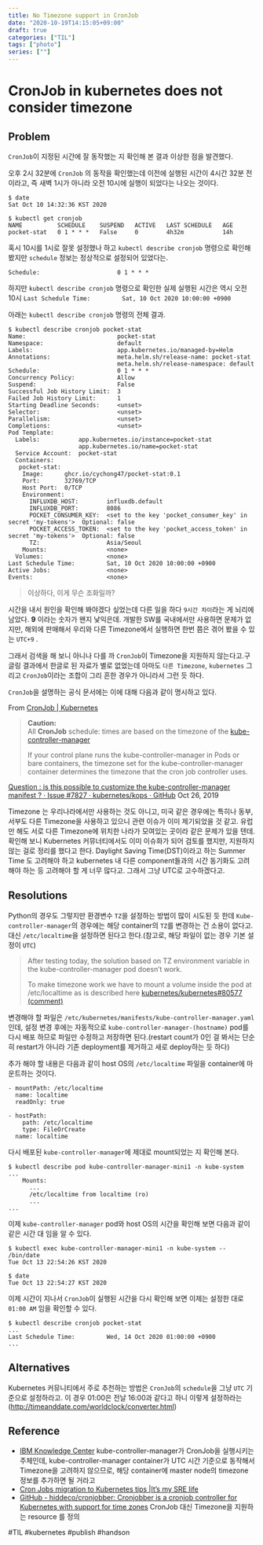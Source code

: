 ```yaml
---
title: No Timezone support in CronJob
date: "2020-10-19T14:15:05+09:00"
draft: true
categories: ["TIL"]
tags: ["photo"]
series: [""]
---
```


# CronJob in kubernetes does not consider timezone
## Problem
`CronJob`이 지정된 시간에 잘 동작했는 지 확인해 본 결과 이상한 점을 발견했다. 

오후 2시 32분에 `CronJob` 의 동작을 확인했는데 이전에 실행된 시간이 4시간 32분 전이라고, 즉 새벽 1시가 아니라 오전 10시에 실행이 되었다는  나오는 것이다. 
```
$ date
Sat Oct 10 14:32:36 KST 2020

$ kubectl get cronjob
NAME          SCHEDULE    SUSPEND   ACTIVE   LAST SCHEDULE   AGE
pocket-stat   0 1 * * *   False     0        4h32m           14h
```

혹시 10시를 1시로 잘못 설정했나 하고 `kubectl describe cronjob` 명령으로 확인해 봤지만 `schedule` 정보는 정상적으로 설정되어 있었다는.

`Schedule:                      0 1 * * *`

하지만 `kubectl describe cronjob` 명령으로 확인한 실제 실행된 시간은 역시 오전 10시
`Last Schedule Time:         Sat, 10 Oct 2020 10:00:00 +0900` 

아래는 `kubectl describe cronjob` 명령의 전체 결과. 
```
$ kubectl describe cronjob pocket-stat
Name:                          pocket-stat
Namespace:                     default
Labels:                        app.kubernetes.io/managed-by=Helm
Annotations:                   meta.helm.sh/release-name: pocket-stat
                               meta.helm.sh/release-namespace: default
Schedule:                      0 1 * * *
Concurrency Policy:            Allow
Suspend:                       False
Successful Job History Limit:  3
Failed Job History Limit:      1
Starting Deadline Seconds:     <unset>
Selector:                      <unset>
Parallelism:                   <unset>
Completions:                   <unset>
Pod Template:
  Labels:           app.kubernetes.io/instance=pocket-stat
                    app.kubernetes.io/name=pocket-stat
  Service Account:  pocket-stat
  Containers:
   pocket-stat:
    Image:      ghcr.io/cychong47/pocket-stat:0.1
    Port:       32769/TCP
    Host Port:  0/TCP
    Environment:
      INFLUXDB_HOST:        influxdb.default
      INFLUXDB_PORT:        8086
      POCKET_CONSUMER_KEY:  <set to the key 'pocket_consumer_key' in secret 'my-tokens'>  Optional: false
      POCKET_ACCESS_TOKEN:  <set to the key 'pocket_access_token' in secret 'my-tokens'>  Optional: false
      TZ:                   Asia/Seoul
    Mounts:                 <none>
  Volumes:                  <none>
Last Schedule Time:         Sat, 10 Oct 2020 10:00:00 +0900
Active Jobs:                <none>
Events:                     <none>
```

> 이상하다, 이게 무슨 조화일까?  

시간을 내서 원인을 확인해 봐야겠다 싶었는데 다른 일을 하다  `9시간 차이`라는 게 뇌리에 남았다. **9** 이라는 숫자가 왠지 낯익은데. 
개발한 SW를 국내에서만 사용하면 문제가 없지만, 해외에 판매해서 우리와 다른 Timezone에서 실행하면 한번 쯤은 겪어 봤을 수 있는 `UTC+9` . 

그래서 검색을 해 보니 아니나 다를 까 `CronJob`이 Timezone을 지원하지 않는다고.구글링 결과에서 한글로 된 자료가 별로 없었는데 아마도 `다른 Timezone`, `kubernetes` 그리고 `CronJob`이라는 조합이 그리 흔한 경우가 아니라서 그런 듯 하다. 

`CronJob`을 설명하는 공식 문서에는 이에 대해 다음과 같이 명시하고 있다. 

From [CronJob | Kubernetes](https://kubernetes.io/docs/concepts/workloads/controllers/cron-jobs/)
> **Caution:**  
> All **CronJob** schedule: times are based on the timezone of the  [kube-controller-manager](https://kubernetes.io/docs/reference/command-line-tools-reference/kube-controller-manager/)   
>   
> If your control plane runs the kube-controller-manager in Pods or bare containers, the timezone set for the kube-controller-manager container determines the timezone that the cron job controller uses.  

[Question : is this possible to customize the kube-controller-manager manifest ? · Issue #7827 · kubernetes/kops · GitHub](https://github.com/kubernetes/kops/issues/7827) Oct 26, 2019

Timezone 는 우리나라에서만 사용하는 것도 아니고, 미국 같은 경우에는 특히나 동부, 서부도 다른 Timezone을 사용하고 있으니 관련 이슈가 이미 제기되었을 것 같고. 유럽만 해도 서로 다른 Timezone에 위치한 나라가 모여있는 곳이라 같은 문제가 있을 텐데. 
확인해 보니 Kubernetes 커뮤너티에서도 이미 이슈화가 되어 검토를 했지만, 지원하지 않는 걸로 정리를 했다고 한다. Daylight Saving Time(DST)이라고 하는 Summer Time 도 고려해야 하고 kubernetes 내 다른 component들과의 시간 동기화도 고려해야 하는 등 고려해야 할 게 너무 많다고. 그래서 그냥 UTC로 고수하겠다고. 

## Resolutions
Python의 경우도 그렇지만 환경변수 `TZ`을 설정하는 방법이 많이 시도된 듯 한데 
`Kube-controller-manager`의 경우에는 해당 container의 `TZ`를 변경하는 건 소용이 없다고. 
대신 `/etc/localtime`을 설정하면 된다고 한다.(참고로, 해당 파일이 없는 경우 기본 설정이 `UTC`)

> After testing today, the solution based on TZ environment variable in the kube-controller-manager pod doesn’t work.  
>   
> To make timezone work we have to mount a volume inside the pod at /etc/localtime as is described here  [kubernetes/kubernetes#80577 (comment)](https://github.com/kubernetes/kubernetes/issues/80577#issuecomment-517783884)  

변경해야 할 파일은 `/etc/kubernetes/manifests/kube-controller-manager.yaml` 인데, 설정 변경 후에는 자동적으로 `kube-controller-manager-(hostname)` pod를 다시 배포 하므로 파일만 수정하고 저장하면 된다.(restart count가 0인 걸 봐서는 단순히 restart가 아니라 기존 deployment를 제거하고 새로 deploy하는 듯 하다) 

추가 해야 할 내용은 다음과 같이 host OS의 `/etc/localtime` 파일을 container에 마운트하는 것이다. 

```
- mountPath: /etc/localtime
  name: localtime
  readOnly: true

- hostPath:
    path: /etc/localtime
    type: FileOrCreate
  name: localtime
``` 

다시 배포된 `kube-controller-manager`에 제대로 mount되었는 지 확인해 본다. 
```
$ kubectl describe pod kube-controller-manager-mini1 -n kube-system
...
    Mounts:
      ...
      /etc/localtime from localtime (ro)
      ...
...
```

이제 `kube-controller-manager` pod와 host OS의 시간을 확인해 보면 다음과 같이 같은 시간 대 임을 알 수 있다.
```
$ kubectl exec kube-controller-manager-mini1 -n kube-system -- /bin/date
Tue Oct 13 22:54:26 KST 2020

$ date
Tue Oct 13 22:54:27 KST 2020
```

이제 시간이 지나서 `CronJob`이 실행된 시간을 다시 확인해 보면 이제는 설정한 대로 `01:00 AM` 임을 확인할 수 있다. 
```
$ kubectl describe cronjob pocket-stat
...
Last Schedule Time:         Wed, 14 Oct 2020 01:00:00 +0900
...
```

## Alternatives
Kubernetes 커뮤니티에서 주로 추천하는 방법은  `CronJob`의 `schedule`을 그냥 `UTC` 기준으로 설정하라고. 
이 경우 01:00은 전날 16:00과 같다고 하니 이렇게 설정하라는 (http://timeanddate.com/worldclock/converter.html) 


## Reference
- [IBM Knowledge Center](https://www.ibm.com/support/knowledgecenter/SSBS6K_3.2.0/troubleshoot/kube_cronjob.html) kube-controller-manager가 CronJob을 실행시키는 주체인데, kube-controller-manager container가 UTC 시간 기준으로 동작해서 Timezone을 고려하지 않으므로, 해당 container에 master node의 timezone 정보를 추가하면 될 거라고
- [Cron Jobs migration to Kubernetes tips |It’s my SRE life](https://mysrelife.com/posts/cronjobs/)
- [GitHub - hiddeco/cronjobber: Cronjobber is a cronjob controller for Kubernetes with support for time zones](https://github.com/hiddeco/cronjobber) CronJob 대신 Timezone을 지원하는 resource 를 정의 


#TIL #kubernetes #publish #handson

